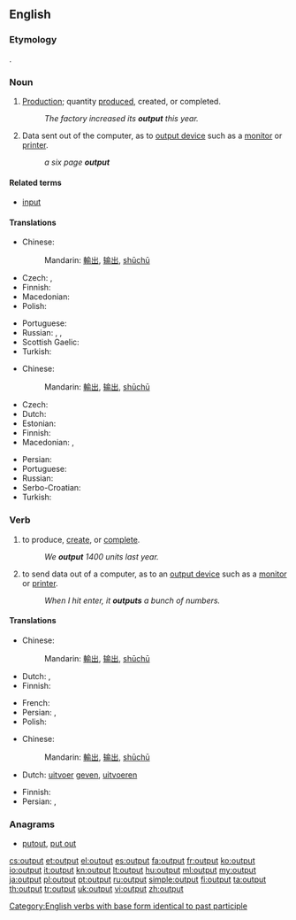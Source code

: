 ==English==
{{wikipedia}}

===Etymology===
{{compound|out|put}}.

===Noun===
{{en-noun|s|-}}

# {{economics}} [[production|Production]]; quantity [[produce]]d, created, or completed.
#: ''The factory increased its '''output''' this year.''
# {{computing}} Data sent out of the computer, as to [[output device]] such as a [[monitor]] or [[printer]].
#: ''a six page '''output'''''

====Related terms====
* [[input]]

====Translations====
{{trans-top|production; quantity produced, created, or completed}}
* Chinese:
*: Mandarin: [[輸出]], [[输出]], [[shūchū]]
* Czech: {{t+|cs|výstup|m}}, {{t-|cs|produkce|f}}
* Finnish: {{t+|fi|tuotanto}}
* Macedonian: {{t-|mk|производство|n|tr=proízvodstvo}}
* Polish: {{t+|pl|produkcja}}
{{trans-mid}}
* Portuguese: {{t+|pt|produção|f}}
* Russian: {{t+|ru|производство|n|tr=proizvódstvo}}, {{t+|ru|продукция|f|tr=prodúkcija}}, {{t+|ru|выработка|f|tr=výrabotka}}
* Scottish Gaelic: {{t-|gd|toradh|m|xs=Scottish Gaelic}}
* Turkish: {{t+|tr|çıktı}}
{{trans-bottom}}

{{trans-top|data sent out of the computer}}
* Chinese:
*: Mandarin: [[輸出]], [[输出]], [[shūchū]]
* Czech: {{t+|cs|výstup|m}}
* Dutch: {{t+|nl|uitvoer}}
* Estonian: {{t-|et|väljund}}
* Finnish: {{t-|fi|tuloste}}
* Macedonian: {{t-|mk|излезен податок|m|tr=ízlezen pódatok}}, {{t-|mk|излезни податоци|p|tr=ízlezni podátoci}}
{{trans-mid}}
* Persian: {{t+|fa|برونداد|alt=بُرونداد|xs=Persian}}
* Portuguese: {{t+|pt|saída|f|alt=saída (de dados/informação)}}
* Russian: {{t+|ru|вывод|m|tr=vývod}}
* Serbo-Croatian: {{t-|sh|izlazni podatak|xs=Serbo-Croatian}}
* Turkish: {{t+|tr|çıktı}}
{{trans-bottom}}

===Verb===
{{en-verb|outputs|outputting|'''[[output]]''' or '''[[outputted]]'''}}

# {{economics}} to produce, [[create]], or [[complete]].
#: ''We '''output''' 1400 units last year.''
# {{computing}} to send data out of a computer, as to an [[output device]] such as a [[monitor]] or [[printer]].
#: ''When I hit enter, it '''outputs''' a bunch of numbers.''

====Translations====
{{trans-top|produce or create}}
* Chinese:
*: Mandarin: [[輸出]], [[输出]], [[shūchū]]
* Dutch: {{t+|nl|produceren}}, {{t+|nl|opleveren}}
* Finnish: {{t+|fi|tuottaa}}
{{trans-mid}}
* French: {{t+|fr|produire}}
* Persian: {{t+|fa|فرآوردن|xs=Persian}}, {{t+|fa|تولید|xs=Persian}}
* Polish: {{t+|pl|produkować}}
{{trans-bottom}}

{{trans-top|send data to out of a computer}}
* Chinese:
*: Mandarin: [[輸出]], [[输出]], [[shūchū]]
* Dutch: {{l|nl|als}} [[uitvoer]] [[geven]], [[uitvoeren]]
{{trans-mid}}
* Finnish: {{t-|fi|tulostaa}}
* Persian: {{t-|fa|بروندادن|alt=بُروندادن|xs=Persian}}, {{t+|fa|برونداد|alt=بُرونداد|xs=Persian}}
{{trans-bottom}}

===Anagrams===
* [[putout#English|putout]], [[put out#English|put out]]

[[Category:English verbs with base form identical to past participle]]

[[cs:output]]
[[et:output]]
[[el:output]]
[[es:output]]
[[fa:output]]
[[fr:output]]
[[ko:output]]
[[io:output]]
[[it:output]]
[[kn:output]]
[[lt:output]]
[[hu:output]]
[[ml:output]]
[[my:output]]
[[ja:output]]
[[pl:output]]
[[pt:output]]
[[ru:output]]
[[simple:output]]
[[fi:output]]
[[ta:output]]
[[th:output]]
[[tr:output]]
[[uk:output]]
[[vi:output]]
[[zh:output]]